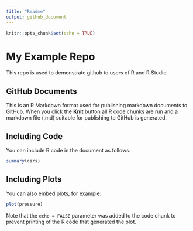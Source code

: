 ```yaml
---
title: "Readme"
output: github_document
---
```


```r
knitr::opts_chunk$set(echo = TRUE)
```

# My Example Repo

This repo is used to demonstrate github to users of R and R Studio.

## GitHub Documents

This is an R Markdown format used for publishing markdown documents to GitHub. When you click the **Knit** button all R code chunks are run and a markdown file (.md) suitable for publishing to GitHub is generated.

## Including Code

You can include R code in the document as follows:

```r
summary(cars)
```

## Including Plots

You can also embed plots, for example:

```r
plot(pressure)
```

Note that the `echo = FALSE` parameter was added to the code chunk to prevent printing of the R code that generated the plot.
